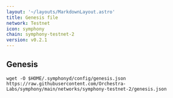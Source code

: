 ```yaml
---
layout: '~/layouts/MarkdownLayout.astro'
title: Genesis file
network: Testnet
icon: symphony
chain: symphony-testnet-2
version: v0.2.1
---
```

## Genesis 

```
wget -O $HOME/.symphonyd/config/genesis.json https://raw.githubusercontent.com/Orchestra-Labs/symphony/main/networks/symphony-testnet-2/genesis.json
```
